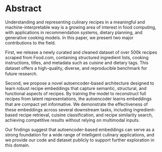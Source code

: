 # Abstract

Understanding and representing culinary recipes in a meaningful and machine-interpretable way is a growing area of interest in food computing, with applications in recommendation systems, dietary planning, and generative cooking models. In this paper, we present two major contributions to the field.

First, we release a newly curated and cleaned dataset of over 500k recipes scraped from Food.com, containing structured ingredient lists, cooking instructions, titles, and metadata such as cuisine and dietary tags. This dataset oﬀers a high-quality, diverse, and reproducible benchmark for future research.

Second, we propose a novel autoencoder-based architecture designed to learn robust recipe embeddings that capture semantic, structural, and functional aspects of recipes. By training the model to reconstruct full recipes from latent representations, the autoencoder learns embeddings that are compact yet informative. We demonstrate the eﬀectiveness of these embeddings across several downstream tasks, including ingredient-based recipe retrieval, cuisine classification, and recipe similarity search, achieving competitive results without relying on multimodal inputs.

Our findings suggest that autoencoder-based embeddings can serve as a strong foundation for a wide range of intelligent culinary applications, and we provide our code and dataset publicly to support further exploration in this domain.
